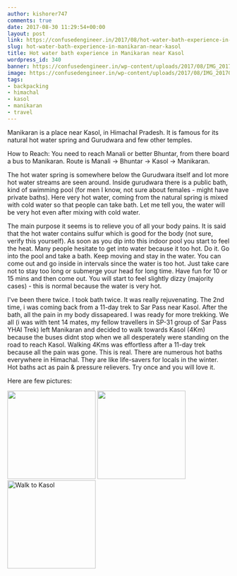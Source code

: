 ```yaml
---
author: kishorer747
comments: true
date: 2017-08-30 11:29:54+00:00
layout: post
link: https://confusedengineer.in/2017/08/hot-water-bath-experience-in-manikaran-near-kasol/
slug: hot-water-bath-experience-in-manikaran-near-kasol
title: Hot water bath experience in Manikaran near Kasol
wordpress_id: 340
banner: https://confusedengineer.in/wp-content/uploads/2017/08/IMG_20170613_112622.jpg
image: https://confusedengineer.in/wp-content/uploads/2017/08/IMG_20170613_112622.jpg
tags:
- backpacking
- himachal
- kasol
- manikaran
- travel
---
```


Manikaran is a place near Kasol, in Himachal Pradesh. It is famous for its natural hot water spring and Gurudwara and few other temples.

How to Reach: You need to reach Manali or better Bhuntar, from there board a bus to Manikaran. Route is Manali -> Bhuntar -> Kasol -> Manikaran.

The hot water spring is somewhere below the Gurudwara itself and lot more hot water streams are seen around. Inside gurudwara there is a public bath, kind of swimming pool (for men I know, not sure about females - might have private baths).
Here very hot water, coming from the natural spring is mixed with cold water so that people can take bath. Let me tell you, the water will be very hot even after mixing with cold water. 

The main purpose it seems is to relieve you of all your body pains.
It is said that the hot water contains sulfur which is good for the body (not sure, verify this yourself). As soon as you dip into this indoor pool you start to feel the heat. Many people hesitate to get into water because it too hot.
Do it. Go into the pool and take a bath. Keep moving and stay in the water. You can come out and go inside in intervals since the water is too hot. Just take care not to stay too long or submerge your head for long time.
Have fun for 10 or 15 mins and then come out. You will start to feel slightly dizzy (majority cases) - this is normal because the water is very hot.

I've been there twice. I took bath twice. It was really rejuvenating. The 2nd time, i was coming back from a 11-day trek to Sar Pass near Kasol. After the bath, all the pain in my body dissapeared. I was ready for more trekking.
We all (i was with tent 14 mates, my fellow travellers in SP-31 group of Sar Pass YHAI Trek) left Manikaran and decided to walk towards Kasol (4Km) because the buses didnt stop when we all desperately were standing on the road to reach Kasol.
Walking 4Kms was effortless after a 11-day trek because all the pain was gone.
This is real. There are numerous hot baths everywhere in Himachal. They are like life-savers for locals in the winter. Hot baths act as pain & pressure relievers. Try once and you will love it.

Here are few pictures:

<img src="https://confusedengineer.in/wp-content/uploads/2017/08/IMG_20170613_112622.jpg" width="200" height="200" alt="" />
<img src="https://confusedengineer.in/wp-content/uploads/2017/08/IMG_20170613_124320.jpg" width="200" height="200" alt="" />
<img src="https://confusedengineer.in/wp-content/uploads/2017/08/IMG_20170613_135122.jpg" width="200" height="200" alt="Walk to Kasol" />

